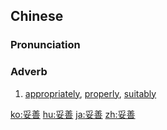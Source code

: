 ==Chinese==
{{zh-forms}}

===Pronunciation===
{{zh-pron
|m=tuǒshàn
|c=to5 sin6
|mn=xm,zz:thó-siān/qz,tw:thò-siān
|ma=Zh-tuoshàn.ogg
|cat=adv
}}

===Adverb===
{{zh-adv}}
# [[appropriately]], [[properly]], [[suitably]]

[[ko:妥善]]
[[hu:妥善]]
[[ja:妥善]]
[[zh:妥善]]